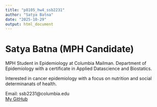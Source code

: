 ```yaml
---
title: "p8105_hw4_ssb2231"
author: "Satya Batna"
date: "2025-10-29"
output: html_document
---
```


# Satya Batna (MPH Candidate)

MPH Student in Epidemiology at Columbia Mailman. Department of Epidemiology with a certificate in Applied Datascience and Biostatics. 

Interested in cancer epidemiology with a focus on nutrition and social determinanats of health. 

Email: ssb2231@columbia.edu  
[My GitHub](https://github.com/<Satya-Batna>)


